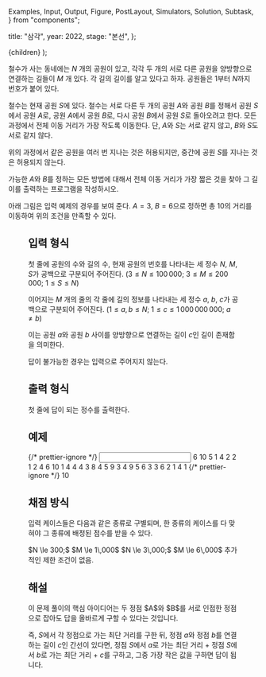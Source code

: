   Examples,
  Input,
  Output,
  Figure,
  PostLayout,
  Simulators,
  Solution,
  Subtask,
} from "components";

  title: "삼각",
  year: 2022,
  stage: "본선",
};

  <PostLayout meta={meta}>{children}</PostLayout>
);

철수가 사는 동네에는 $N$ 개의 공원이 있고,
각각 두 개의 서로 다른 공원을 
양방향으로 연결하는 길들이 $M$ 개 있다. 각 길의 길이를 알고 있다고 하자.
공원들은 $1$부터 $N$까지 번호가 붙어 있다.

철수는 현재 공원 $S$에 있다. 철수는 서로 다른 두
개의 공원 $A$와 공원 $B$를 정해서
공원 $S$에서 공원 $A$로, 공원 $A$에서 공원 $B$로, 다시 공원 $B$에서 공원 $S$로
돌아오려고 한다. 모든 과정에서 전체 이동 거리가 가장 작도록 이동한다.
단, $A$와 $S$는 서로 같지 않고, $B$와 $S$도 서로 같지 않다.

위의 과정에서 같은 공원을 여러 번 지나는 것은 허용되지만, 중간에 공원 $S$를 
지나는 것은 허용되지 않는다.

가능한 $A$와 $B$를 정하는 모든 방법에 대해서 전체 이동 거리가 가장
짧은 것을 찾아 그 길이를 출력하는 프로그램을 작성하시오.

아래 그림은 입력 예제의 경우를 보여 준다. $A = 3$, $B = 6$으로 정하면
총 $10$의 거리를 이동하여 위의 조건을 만족할 수 있다.

<Figure
  src="/2022/triangle1-a7114d172fa6.png"
  width={300}
/>

## 입력 형식

첫 줄에 공원의 수와 길의 수, 현재 공원의 번호를 나타내는
세 정수 $N$, $M$, $S$가 공백으로 구분되어 주어진다.
($3 \le N \le 100\,000;$ $3 \le M \le 200\,000;$ $1 \le S \le N$)

이어지는 $M$ 개의 줄의 각 줄에 길의 정보를 나타내는
세 정수 $a$, $b$, $c$가 공백으로 구분되어 주어진다.
($1 \le a, b \le N;$ $1 \le c \le 1\,000\,000\,000;$ $a \ne b$)

이는 공원 $a$와 공원 $b$ 사이를 양방향으로 연결하는 길이 $c$인 길이 존재함을 의미한다.

답이 불가능한 경우는 입력으로 주어지지 않는다.

## 출력 형식

첫 줄에 답이 되는 정수를 출력한다.

## 예제

<Examples>
  {/* prettier-ignore */}
  <Input>
6 10 5
1 4 2
2 1 2
4 6 10
1 4 4
4 3 8
4 5 9
3 4 9
5 6 3
3 6 2
1 4 1
  </Input>
  {/* prettier-ignore */}
  <Output>
10
  </Output>
</Examples>

## 채점 방식

입력 케이스들은 다음과 같은 종류로 구별되며, 한 종류의 케이스를 다 맞혀야 
그 종류에 배정된 점수를 받을 수 있다.

<Subtask index={1} score={32}>
  $N \le 300;$ $M \le 1\,000$
</Subtask>
<Subtask index={2} score={24}>
  $N \le 3\,000;$ $M \le 6\,000$
</Subtask>
<Subtask index={3} score={44}>
  추가적인 제한 조건이 없음.
</Subtask>

## 해설

<Solution>
이 문제 풀이의 핵심 아이디어는 두 정점 $A$와 $B$를 서로 인접한 정점으로 잡아도 답을 올바르게 구할 수 있다는 것입니다.

즉, $S$에서 각 정점으로 가는 최단 거리를 구한 뒤, 정점 $a$와 정점 $b$를 연결하는 길이 $c$인 간선이 있다면, 
정점 $S$에서 $a$로 가는 최단 거리 $+$ 정점 $S$에서 $b$로 가는 최단 거리 $+$ $c$를 구하고, 그중 가장 작은 
값을 구하면 답이 됩니다.
</Solution>